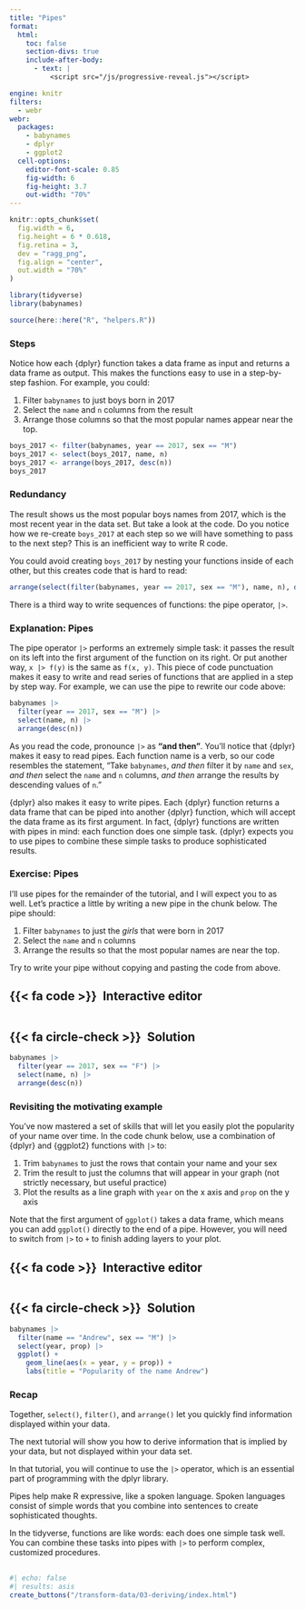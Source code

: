 ```yaml
---
title: "Pipes"
format:
  html: 
    toc: false
    section-divs: true
    include-after-body: 
      - text: |
          <script src="/js/progressive-reveal.js"></script>

engine: knitr
filters:
  - webr
webr:
  packages:
    - babynames
    - dplyr
    - ggplot2
  cell-options:
    editor-font-scale: 0.85
    fig-width: 6
    fig-height: 3.7
    out-width: "70%"
---
```


```r
knitr::opts_chunk$set(
  fig.width = 6,
  fig.height = 6 * 0.618,
  fig.retina = 3,
  dev = "ragg_png",
  fig.align = "center",
  out.width = "70%"
)

library(tidyverse)
library(babynames)

source(here::here("R", "helpers.R"))
```

### Steps {.no-hide}

Notice how each {dplyr} function takes a data frame as input and returns a data frame as output. This makes the functions easy to use in a step-by-step fashion. For example, you could:

1. Filter `babynames` to just boys born in 2017
2. Select the `name` and `n` columns from the result
3. Arrange those columns so that the most popular names appear near the top.

```r
boys_2017 <- filter(babynames, year == 2017, sex == "M")
boys_2017 <- select(boys_2017, name, n)
boys_2017 <- arrange(boys_2017, desc(n))
boys_2017
```

### Redundancy

The result shows us the most popular boys names from 2017, which is the most recent year in the data set. But take a look at the code. Do you notice how we re-create `boys_2017` at each step so we will have something to pass to the next step? This is an inefficient way to write R code.

You could avoid creating `boys_2017` by nesting your functions inside of each other, but this creates code that is hard to read:

```r
arrange(select(filter(babynames, year == 2017, sex == "M"), name, n), desc(n))
```

There is a third way to write sequences of functions: the pipe operator, `|>`.

### Explanation: Pipes

The pipe operator `|>` performs an extremely simple task: it passes the result on its left into the first argument of the function on its right. Or put another way, `x |> f(y)` is the same as `f(x, y)`. This piece of code punctuation makes it easy to write and read series of functions that are applied in a step by step way. For example, we can use the pipe to rewrite our code above:

```r
babynames |> 
  filter(year == 2017, sex == "M") |> 
  select(name, n) |> 
  arrange(desc(n))
```

As you read the code, pronounce `|>` as **"and then"**. You'll notice that {dplyr} makes it easy to read pipes. Each function name is a verb, so our code resembles the statement, "Take `babynames`, _and then_ filter it by `name` and `sex`, _and then_ select the `name` and `n` columns, _and then_ arrange the results by descending values of `n`."

{dplyr} also makes it easy to write pipes. Each {dplyr} function returns a data frame that can be piped into another {dplyr} function, which will accept the data frame as its first argument. In fact, {dplyr} functions are written with pipes in mind: each function does one simple task. {dplyr} expects you to use pipes to combine these simple tasks to produce sophisticated results.

### Exercise: Pipes

I'll use pipes for the remainder of the tutorial, and I will expect you to as well. Let's practice a little by writing a new pipe in the chunk below. The pipe should:

1. Filter `babynames` to just the *girls* that were born in 2017
2. Select the `name` and `n` columns
3. Arrange the results so that the most popular names are near the top.

Try to write your pipe without copying and pasting the code from above.

::: {.panel-tabset}
## {{< fa code >}}&ensp;Interactive editor

```webr-r



```

## {{< fa circle-check >}}&ensp;Solution

```r
babynames |> 
  filter(year == 2017, sex == "F") |> 
  select(name, n) |> 
  arrange(desc(n))
```

:::

### Revisiting the motivating example

You've now mastered a set of skills that will let you easily plot the popularity of your name over time. In the code chunk below, use a combination of {dplyr} and {ggplot2} functions with `|>` to:

1. Trim `babynames` to just the rows that contain your name and your sex
2. Trim the result to just the columns that will appear in your graph (not strictly necessary, but useful practice)
3. Plot the results as a line graph with `year` on the x axis and `prop` on the y axis

Note that the first argument of `ggplot()` takes a data frame, which means you can add `ggplot()` directly to the end of a pipe. However, you will need to switch from `|>` to `+` to finish adding layers to your plot.

::: {.panel-tabset}
## {{< fa code >}}&ensp;Interactive editor

```webr-r



```

## {{< fa circle-check >}}&ensp;Solution

```r
babynames |> 
  filter(name == "Andrew", sex == "M") |> 
  select(year, prop) |> 
  ggplot() +
    geom_line(aes(x = year, y = prop)) +
    labs(title = "Popularity of the name Andrew")
```

:::

### Recap

Together, `select()`, `filter()`, and `arrange()` let you quickly find information displayed within your data.

The next tutorial will show you how to derive information that is implied by your data, but not displayed within your data set.

In that tutorial, you will continue to use the `|>` operator, which is an essential part of programming with the dplyr library.

Pipes help make R expressive, like a spoken language. Spoken languages consist of simple words that you combine into sentences to create sophisticated thoughts.

In the tidyverse, functions are like words: each does one simple task well. You can combine these tasks into pipes with `|>` to perform complex, customized procedures.


##

```r
#| echo: false
#| results: asis
create_buttons("/transform-data/03-deriving/index.html")
```
